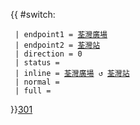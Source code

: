 {{ #switch: {{{format|}}}
  | endpoint1 = [[荃灣廣場]]
  | endpoint2 = [[荃灣站]]
  | direction = 0
  | status =
  | inline = [[荃灣廣場]] ↺ [[荃灣站]]
  | normal =
  | full =
}}<noinclude>[[category:新界專線小巴路線模板|301]]</noinclude>